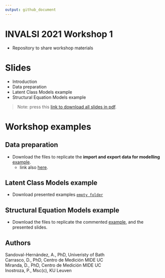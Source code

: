 ```yaml
---
output: github_document
---
```


# INVALSI 2021 Workshop 1

- Repository to share workshop materials

# Slides

- Introduction
- Data preparation
- Latent Class Models example
- Structural Equation Models example

>Note: press this [link to download all slides in pdf](https://www.dropbox.com/sh/asn8sp0qf7f7rvl/AAAa_gBQuha513OQbTxsPHKMa?dl=1).

# Workshop examples

## Data preparation

- Download the files to replicate the **import and export data for modelling** [example](https://www.dropbox.com/sh/li9sndp5irp0ffa/AACcp5llXkcCWKDwcFeySt7Na?dl=1).
  + link also [here](https://www.dropbox.com/sh/li9sndp5irp0ffa/AACcp5llXkcCWKDwcFeySt7Na?dl=1).

## Latent Class Models example

- Download presented examples [`empty folder`](https://www.dropbox.com/sh/r18pra0fhig85y2/AACkgpBpKWuO80waD2AeTBoUa?dl=1)

## Structural Equation Models example

- Download the files to replicate the commented [example](https://www.dropbox.com/sh/lggup1w5h0mp4k4/AADbDIzv-O5XgpPE2-eZfKUDa?dl=1), and the presented slides.

## Authors

Sandoval-Hernández, A., PhD, Univeristy of Bath  
Carrasco, D., PhD, Centro de Medición MIDE UC  
Miranda, D., PhD, Centro de Medición MIDE UC  
Inostroza, P., Msc(c), KU Leuven  
